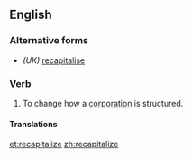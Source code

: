 ==English==

===Alternative forms===
* ''(UK)'' [[recapitalise]]

===Verb===
{{en-verb|recapitalizes|recapitalizing|recapitalized|recapitalized}}

# To change how a [[corporation]] is structured.

====Translations====
{{trans-top|to change how a corporation is structured}}
{{trans-mid}}
{{trans-bottom}}

[[et:recapitalize]]
[[zh:recapitalize]]